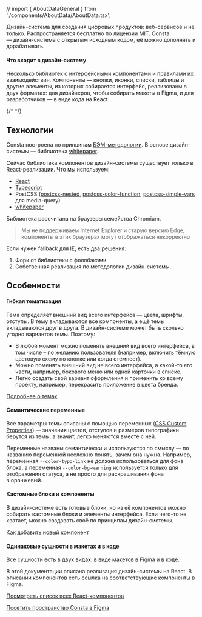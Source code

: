 // import { AboutDataGeneral } from './components/AboutData/AboutData.tsx';

Дизайн-система для создания цифровых продуктов: веб-сервисов и не только. Распространяется бесплатно по лицензии MIT. Consta — дизайн-система с открытым исходным кодом, её можно дополнять и дорабатывать.

#### Что входит в дизайн-систему

Несколько библиотек с интерфейсными компонентами
и правилами их взаимодействия. Компоненты — кнопки, иконки, списки, таблицы и другие элементы, из которых собирается интерфейс, реализованы в двух форматах: для дизайнеров, чтобы собирать макеты в Figma, и для разработчиков — в виде кода на React.

{/* <AboutDataGeneral /> */}

## Технологии

Consta построена по принципам [БЭМ-методологии](https://ru.bem.info/).
В основе дизайн-системы — библиотека [whitepaper](https://github.com/whitepapertools).

Сейчас библиотека компонентов дизайн-системы существует только в React-реализации. Что мы используем:

- [React](https://reactjs.org/)
- [Typescript](https://www.typescriptlang.org/)
- PostCSS ([postcss-nested](https://github.com/postcss/postcss-nested), [postcss-color-function](https://github.com/postcss/postcss-color-function), [postcss-simple-vars](https://github.com/postcss/postcss-simple-vars) для media-query)
- [whitepaper](https://github.com/whitepapertools)

Библиотека рассчитана на браузеры семейства Chromium.

> Мы не поддерживаем Internet Explorer и старую версию Edge, компоненты в этих браузерах могут отображаться некорректно

Если нужен fallback для IE, есть два решения:

1. Форк от библиотеки с фоллбэками.
2. Собственная реализация по методологии дизайн-системы.

## Особенности

#### Гибкая тематизация

Тема определяет внешний вид всего интерфейса — цвета, шрифты, отступы. В тему вкладываются все компоненты, а ещё темы вкладываются друг в друга. В дизайн-системе
может быть сколько угодно вариантов темы. Поэтому:

- В любой момент можно поменять внешний вид всего интерфейса, в том числе – по желанию пользователя (например, включить тёмную цветовую схему по кнопке или когда стемнеет).
- Можно поменять внешний вид не всего интерфейса, а какой-то его части, например, бокового меню или одной карточки в списке.
- Легко создать свой вариант оформления и применить ко всему проекту, например, перекрасить приложение в цвета бренда.

[Подробнее о темах](##LIBS.LIB.STAND/lib:portal/stand:theme-themeabout)

#### Семантические переменные

Все параметры темы описаны с помощью переменных ([CSS Custom Properties](https://developer.mozilla.org/ru/docs/Web/CSS/Using_CSS_custom_properties))&nbsp;— значения цветов, отступов и размеров типографики берутся из темы, а значит, легко меняются
вместе с ней.

Переменные названы семантически и используются по смыслу — по названию переменной
несложно понять, зачем она нужна. Например, переменная `--color-typo-link` не должна использоваться для фона блока, а переменная `--color-bg-warning` используется только для отображения статуса, а не просто для раскрашивания фона в оранжевый.

#### Кастомные блоки и компоненты

В дизайн-системе есть готовые блоки, но из её компонентов можно собирать кастомные блоки и элементы интерфейса. Если чего-то не хватает, можно создавать своё
по принципам дизайн-системы.

[Как добавить новый компонент](##LIBS.LIB.STAND/lib:portal/stand:custom-addcomponent)

#### Одинаковые сущности в макетах и в коде

Все сущности есть в двух видах: в виде макетов в Figma и в коде.

В этой документации описана реализация дизайн-системы на React. В описании компонентов есть ссылка на соответствующие компоненты в Figma.

[Посмотреть список всех React-компонентов](/)

[Посетить пространство Consta в Figma](https://www.figma.com/@consta)
